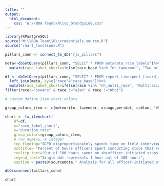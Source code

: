 ```yaml
---
title: ""
output:
  html_document:
    css: "W:\\RDA Team\\R\\cc_brandguide.css"
---
```

<!-- link to Google Font -->
<link href="https://fonts.googleapis.com/css2?family=Inter:wght@100;200;300;400;500;600;700;800;900&display=swap" rel="stylesheet">

```r

library(RPostgreSQL)
source("W:\\RDA Team\\R\\credentials_source.R")
source("chart_functions.R")

pillars_conn <- connect_to_db("rjs_pillars")

meta<-dbGetQuery(pillars_conn, "SELECT * FROM metadata_race_labels")%>%
  mutate(race_label_short=ifelse(race_base %in% "nh_twoormor", "Two or more", race_label_short))

df <- dbGetQuery(pillars_conn, "SELECT * FROM report_timespent_ficard_race_stop") %>%
  left_join(meta, by=c("race"="race_base"))%>%
  mutate(race_label_short=ifelse(race %in% "nh_multi_race", "Multiracial", race_label_short))%>%
filter(race!="sswana" & race !="aian" & race !="nhpi")

# custom define item chart colors

group_colors_item <- c(meteorite, lavender, orange,peridot, ccblue, "#5F3B63","#A8683C", "#D58424", "#FF9900")

chart <- fx_itemchart(
    df=df, 
    x="race_label_short",
    y="duration_rate", 
    group_colors=group_colors_item,
    # row_nums=5, # integer
    top_finding="SDPD disproportionately spends time on field interview cards for Latinx and Black people relative to their population and other groups",
    subtitle= "Percent of hours officers spent conducting stops that resulted in a field interview card by race",
    tooltip_text="Out of 100 hours spent on <b>officer-initiated stops resulting in a field interview card</b>, SDPD spent <b>{point.duration_rate:.1f}</b> hours conducting field interviews on people perceived as <b>{point.race_label_short}</b>",
    legend_text="Single dot represents 1 hour out of 100 hours",
    caption = paste0(sourcenote," Analysis for all officer-initiated stops resulting in a field interview card only. Officers spent a total of 121,594.5 hours on officer-initiated stops that resulted in a field interview card only in 2022"))    

dbDisconnect(pillars_conn)
```

```r
chart
```

<script>
  widg = document.getElementsByClassName('html-widget'); //find widgets
  for (let i = 0; i < widg.length; i++) { //loop through
    document.getElementsByClassName('highchart')[i].style.width = '100%'; //adjust width
    document.getElementsByClassName('highchart')[i].style.height = '100%'; //adjust height
  }
</script>